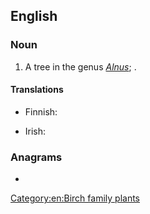 ==English==

===Noun===
{{en-noun}}

# A tree in the genus ''[[Alnus]]''; {{taxlink|Alnus viridis|species|noshow=1}}.

====Translations====
{{trans-top|Alnus viridis}}
* Finnish: {{t|fi|pensasleppä}}
{{trans-mid}}
* Irish: {{t|ga|fearnóg ghlas|f}}
{{trans-bottom}}

===Anagrams===
* {{anagrams|en|a=adeeeglnrr|Greendaler|re-enlarged|reenlarged}}

[[Category:en:Birch family plants]]